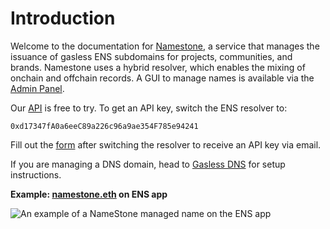 # Introduction

Welcome to the documentation for [Namestone](https://namestone.xyz/), a service that manages the issuance of gasless ENS subdomains for projects, communities, and brands. Namestone uses a hybrid resolver, which enables the mixing of onchain and offchain records. A GUI to manage names is available via the [Admin Panel](https://namestone.xyz/docs/admin_panel).

Our [API](/docs/api_routes) is free to try. To get an API key, switch the ENS resolver to:

```
0xd17347fA0a6eeC89a226c96a9ae354F785e94241
```

Fill out the [form](https://namestone.xyz/try-namestone) after switching the resolver to receive an API key via email.

If you are managing a DNS domain, head to [Gasless DNS](https://namestone.xyz/docs/gasless-dns) for setup instructions.

**Example: [namestone.eth](https://app.ens.domains/namestone.eth) on ENS app**

![An example of a NameStone managed name on the ENS app](https://imagedelivery.net/UJ5oN2ajUBrk2SVxlns2Aw/6c7b7a33-9746-4232-0912-61b783bcd500/highres)
